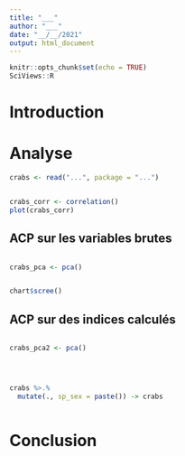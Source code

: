 ```yaml
---
title: "___"
author: "___"
date: "__/__/2021"
output: html_document
---
```


```r
knitr::opts_chunk$set(echo = TRUE)
SciViews::R
```

<!--- Consignes
En partant du jeu de données `crabs` du package `MASS`, réalisez une ACP afin de différencier les 4 groupes *Leptograpsus variegatus*.
---->

# Introduction

<!--- Consignes 
Proposez une courte introduction  de 5 à 10 phrases sur le jeu de données `crabs`. N'hésitez pas à utiliser la page d'aide associée à ces données.
--->

# Analyse

<!--- Consignes
Importez le jeu de données crabs du package MASS
--->

```r
crabs <- read("...", package = "...")
```

<!--- Consignes
Réalisez une matrice de nuages de points graphiques pour vérifier la linéarité entre les variables quantitatives intéressantes. Décrivez cette matrice en 5 phrases maximum.
Astuce : Il existe un snippet pour vous aider.
--->

```r

```

<!--- Consignes
Réalisez un graphique de la matrice de corrélation de Pearson des variables quantitatives. Décrivez cette matrice en 3-5 phrases.
--->

```r
crabs_corr <- correlation()
plot(crabs_corr)
```


## ACP sur les variables brutes

<!--- Consignes
Avant de débuter votre analyse, ajoutez dans le code SciViews lié à l'ACP mis à votre disposition dans le bookdown. Utilisez un script R pour y ajouter les fonctions utiles puis sourcer ce script dans ce Rmarkdown.
--->

```r

```


<!--- Consignes
Réalisez une ACP avec la fonction `pca()`. Utilisez l'ensemble des variables disponibles et pertinentes. 
--->

```r
crabs_pca <- pca()
```

<!--- Consignes
Utilisez la fonction summary() afin d'avoir un résumé de l'informations de l'objet crabs_pca. Décrivez en maximum 3 phrases le résultat de cette première fonction.
--->

```r

```

<!--- Consignes
Réalisez un graphique des éboulis sur l'objet crabs_pca. Décrivez en maximum 3 phrases le résultat de cette fonction. Ayez une réflexion sur la part de variance du premier axe de l'ACP. 
--->

```r
chart$scree()
```

## ACP sur des indices calculés

<!--- Consignes
La première composante principale de l'ACP sur les variables brutes est saturée. Il est dans ce cas utile de calculer des indices. Réalisez la même analyse en divisant chacune des variables par la variable `length`.
--->

```r

```

<!--- Consignes
Réalisez une seconde ACP avec la fonction `pca()`. Utilisez l'ensemble des variables disponibles et pertinentes.
--->

```r
crabs_pca2 <- pca()
```

<!--- Consignes
Utilisez la fonction summary() afin d'avoir un résumé de l'informations de l'objet crabs_pca2. Décrivez en maximum 3 phrases le résultat de cette première fonction.
--->

```r

```

<!--- Consignes
Réalisez un graphique des éboulis sur l'objet crabs_pca. Décrivez en maximum 3 phrases le résultat de cette fonction. 
--->

```r

```

<!--- Consignes
Réalisez un graphique permettant de visualiser la représentation des variables dans le premier plan de l'ACP. Décrivez en maximum 3 phrases le résultat de cette fonction. 
--->


```r
```


<!--- consignes
Calculez une nouvelle variable dans le jeu de données crabs qui combine la variable `species` et la variable `sex`. Nommez cette nouvelle variable `sp_sex`. 
--->

```r
crabs %>.%
  mutate(., sp_sex = paste()) -> crabs
```

<!--- Consignes
Réalisez un graphique permettant de visualiser la représentation des individus dans le premier plan de l'ACP. Utilisez la variable sp_sex afin de différencier les individus sur votre graphique. Décrivez en 5 à 8 phrases le résultat obtenu. 
--->

```r

```

# Conclusion 

<!--- Consignes
Concluez ce carnet de notes en 5 lignes maximum. 
--->

